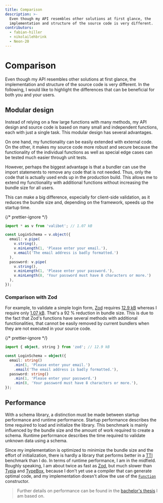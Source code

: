```yaml
---
title: Comparison
description: >-
  Even though my API resembles other solutions at first glance, the
  implementation and structure of the source code is very different.
contributors:
  - fabian-hiller
  - nikolailehbrink
  - Neon-20
---
```


# Comparison

Even though my API resembles other solutions at first glance, the implementation and structure of the source code is very different. In the following, I would like to highlight the differences that can be beneficial for both you and your users.

## Modular design

Instead of relying on a few large functions with many methods, my API design and source code is based on many small and independent functions, each with just a single task. This modular design has several advantages.

On one hand, my functionality can be easily extended with external code. On the other, it makes my source code more robust and secure because the functionality of the individual functions as well as special edge cases can be tested much easier through unit tests.

However, perhaps the biggest advantage is that a bundler can use the import statements to remove any code that is not needed. Thus, only the code that is actually used ends up in the production build. This allows me to extend my functionality with additional functions without increasing the bundle size for all users.

This can make a big difference, especially for client-side validation, as it reduces the bundle size and, depending on the framework, speeds up the startup time.

{/* prettier-ignore */}
```ts
import * as v from 'valibot'; // 1.07 kB

const LoginSchema = v.object({
  email: v.pipe(
    v.string(),
    v.minLength(1, 'Please enter your email.'),
    v.email('The email address is badly formatted.')
  ),
  password: v.pipe(
    v.string(),
    v.minLength(1, 'Please enter your password.'),
    v.minLength(8, 'Your password must have 8 characters or more.')
  ),
});
```

### Comparison with Zod

For example, to validate a simple login form, [Zod](https://zod.dev/) requires [12.9 kB](https://bundlejs.com/?q=zod&treeshake=%5B%7B+object%2Cstring+%7D%5D) whereas I require only [1.07 kB](https://bundlejs.com/?q=valibot&treeshake=%5B%7B+email%2CminLength%2Cobject%2Cstring%2Cpipe+%7D%5D). That's a 92 % reduction in bundle size. This is due to the fact that Zod's functions have several methods with additional functionalities, that cannot be easily removed by current bundlers when they are not executed in your source code.

{/* prettier-ignore */}
```ts
import { object, string } from 'zod'; // 12.9 kB

const LoginSchema = object({
  email: string()
    .min(1, 'Please enter your email.')
    .email('The email address is badly formatted.'),
  password: string()
    .min(1, 'Please enter your password.')
    .min(8, 'Your password must have 8 characters or more.'),
});
```

## Performance

With a schema library, a distinction must be made between startup performance and runtime performance. Startup performance describes the time required to load and initialize the library. This benchmark is mainly influenced by the bundle size and the amount of work required to create a schema. Runtime performance describes the time required to validate unknown data using a schema.

Since my implementation is optimized to minimize the bundle size and the effort of initialization, there is hardly a library that performs better in a [TTI](https://web.dev/articles/tti) benchmark than I do. In terms of runtime performance, I am in the midfield. Roughly speaking, I am about twice as fast as [Zod](https://zod.dev/), but much slower than [Typia](https://typia.io/) and [TypeBox](https://github.com/sinclairzx81/typebox), because I don't yet use a compiler that can generate optimal code, and my implementation doesn't allow the use of the [`Function`](https://developer.mozilla.org/en-US/docs/Web/JavaScript/Reference/Global_Objects/Function/Function) constructor.

> Further details on performance can be found in the [bachelor's thesis](/thesis.pdf) I am based on.
